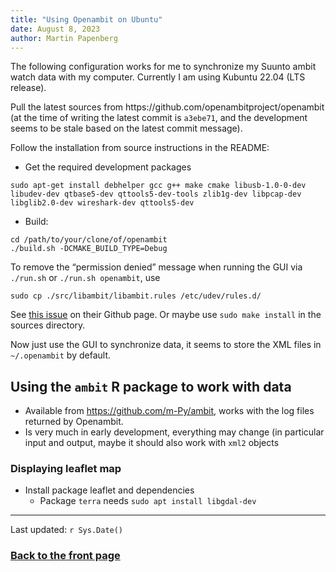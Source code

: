 ```yaml
---
title: "Using Openambit on Ubuntu"
date: August 8, 2023
author: Martin Papenberg
---
```


The following configuration works for me to synchronize my Suunto ambit watch data with my computer. Currently I am using Kubuntu 22.04 (LTS release).

Pull the latest sources from https://github.com/openambitproject/openambit (at the time of writing the latest commit is `a3ebe71`, and the development seems to be stale based on the latest commit message).

Follow the installation from source instructions in the README:

- Get the required development packages

`sudo apt-get install debhelper gcc g++ make cmake libusb-1.0-0-dev libudev-dev qtbase5-dev qttools5-dev-tools zlib1g-dev libpcap-dev libglib2.0-dev wireshark-dev qttools5-dev`

- Build:

```
cd /path/to/your/clone/of/openambit
./build.sh -DCMAKE_BUILD_TYPE=Debug
```

To remove the "permission denied" message when running the GUI via `./run.sh` or `./run.sh openambit`, use

```
sudo cp ./src/libambit/libambit.rules /etc/udev/rules.d/
```

See [this issue](https://github.com/openambitproject/openambit/issues/261) on their Github page. Or maybe use `sudo make install` in the sources directory.

Now just use the GUI to synchronize data, it seems to store the XML files in `~/.openambit` by default.

## Using the `ambit` R package to work with data

- Available from [https://github.com/m-Py/ambit](https://github.com/m-Py/ambit), works with the log files returned by Openambit.
- Is very much in early development, everything may change (in particular input and output, maybe it should also work with `xml2` objects

### Displaying leaflet map

- Install package leaflet and dependencies
  * Package `terra` needs `sudo apt install libgdal-dev`


---

Last updated: `r Sys.Date()`

### <a href="index.html">Back to the front page</a>

&nbsp;
